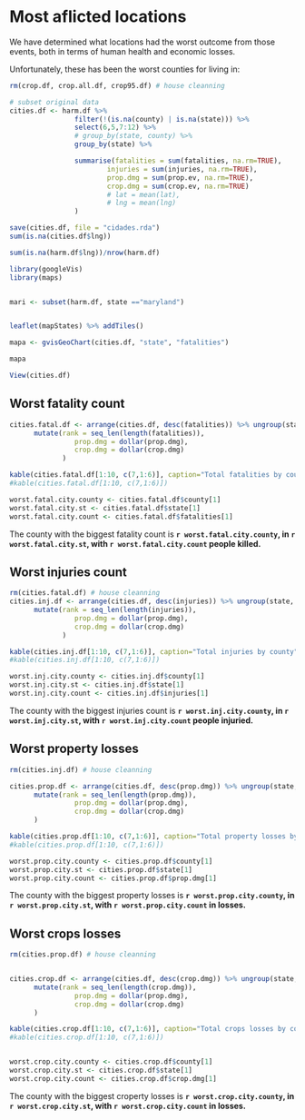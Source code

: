 # Most aflicted locations


We have determined what locations had the worst outcome from those events, both in terms of human health and economic losses.



Unfortunately, these has been the worst counties for living in:


```r
rm(crop.df, crop.all.df, crop95.df) # house cleanning

# subset original data
cities.df <- harm.df %>% 
                filter(!(is.na(county) | is.na(state))) %>%
                select(6,5,7:12) %>%
                # group_by(state, county) %>%
                group_by(state) %>%

                summarise(fatalities = sum(fatalities, na.rm=TRUE),
                        injuries = sum(injuries, na.rm=TRUE),
                        prop.dmg = sum(prop.ev, na.rm=TRUE),
                        crop.dmg = sum(crop.ev, na.rm=TRUE)
                        # lat = mean(lat),
                        # lng = mean(lng)
                )

save(cities.df, file = "cidades.rda")
sum(is.na(cities.df$lng))

sum(is.na(harm.df$lng))/nrow(harm.df)

library(googleVis)
library(maps)


mari <- subset(harm.df, state =="maryland")


leaflet(mapStates) %>% addTiles()

mapa <- gvisGeoChart(cities.df, "state", "fatalities")

mapa

View(cities.df)
```


## Worst fatality count
    

```r

cities.fatal.df <- arrange(cities.df, desc(fatalities)) %>% ungroup(state, county) %>%
      mutate(rank = seq_len(length(fatalities)),
                prop.dmg = dollar(prop.dmg),
                crop.dmg = dollar(crop.dmg)
             )

kable(cities.fatal.df[1:10, c(7,1:6)], caption="Total fatalities by county")
#kable(cities.fatal.df[1:10, c(7,1:6)])

worst.fatal.city.county <- cities.fatal.df$county[1]
worst.fatal.city.st <- cities.fatal.df$state[1]
worst.fatal.city.count <- cities.fatal.df$fatalities[1]
```


The county with the biggest fatality count is **`r worst.fatal.city.county`, in  `r worst.fatal.city.st`, with `r worst.fatal.city.count` people killed.**

\newpage



## Worst injuries count
    

```r
rm(cities.fatal.df) # house cleanning
cities.inj.df <- arrange(cities.df, desc(injuries)) %>% ungroup(state, county) %>%
      mutate(rank = seq_len(length(injuries)),
                prop.dmg = dollar(prop.dmg),
                crop.dmg = dollar(crop.dmg)
             )

kable(cities.inj.df[1:10, c(7,1:6)], caption="Total injuries by county")
#kable(cities.inj.df[1:10, c(7,1:6)])

worst.inj.city.county <- cities.inj.df$county[1]
worst.inj.city.st <- cities.inj.df$state[1]
worst.inj.city.count <- cities.inj.df$injuries[1]


```


The county with the biggest injuries count is **`r worst.inj.city.county`, in  `r worst.inj.city.st`, with `r worst.inj.city.count` people injuried.**


## Worst property losses



```r
rm(cities.inj.df) # house cleanning

cities.prop.df <- arrange(cities.df, desc(prop.dmg)) %>% ungroup(state, county) %>%
      mutate(rank = seq_len(length(prop.dmg)),
                prop.dmg = dollar(prop.dmg),
                crop.dmg = dollar(crop.dmg)
      )

kable(cities.prop.df[1:10, c(7,1:6)], caption="Total property losses by county")
#kable(cities.prop.df[1:10, c(7,1:6)])

worst.prop.city.county <- cities.prop.df$county[1]
worst.prop.city.st <- cities.prop.df$state[1]
worst.prop.city.count <- cities.prop.df$prop.dmg[1]

```



The county with the biggest property losses is **`r worst.prop.city.county`, in  `r worst.prop.city.st`, with `r worst.prop.city.count` in losses.**



## Worst crops losses


```r
rm(cities.prop.df) # house cleanning


cities.crop.df <- arrange(cities.df, desc(crop.dmg)) %>% ungroup(state, county) %>%
      mutate(rank = seq_len(length(crop.dmg)),
                prop.dmg = dollar(prop.dmg),
                crop.dmg = dollar(crop.dmg)
      )

kable(cities.crop.df[1:10, c(7,1:6)], caption="Total crops losses by county")
#kable(cities.crop.df[1:10, c(7,1:6)])


worst.crop.city.county <- cities.crop.df$county[1]
worst.crop.city.st <- cities.crop.df$state[1]
worst.crop.city.count <- cities.crop.df$crop.dmg[1]

```

The county with the biggest croperty losses is **`r worst.crop.city.county`, in  `r worst.crop.city.st`, with `r worst.crop.city.count` in losses.**
